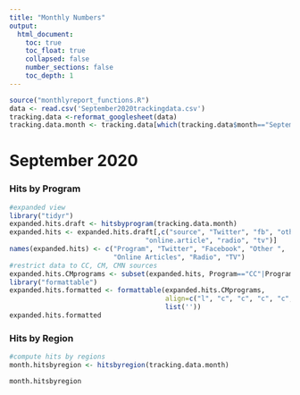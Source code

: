 ```yaml
---
title: "Monthly Numbers"
output:
  html_document:
    toc: true
    toc_float: true
    collapsed: false
    number_sections: false
    toc_depth: 1
---
```


```r
source("monthlyreport_functions.R")
data <- read.csv('September2020trackingdata.csv')
tracking.data <-reformat_googlesheet(data)
tracking.data.month <- tracking.data[which(tracking.data$month=="September" & tracking.data$year=="2020"),]
```

# September 2020



### Hits by Program
```r
#expanded view
library("tidyr")
expanded.hits.draft <- hitsbyprogram(tracking.data.month)
expanded.hits <- expanded.hits.draft[,c("source", "Twitter", "fb", "other",
                                  "online.article", "radio", "tv")]
names(expanded.hits) <- c("Program", "Twitter", "Facebook", "Other ",
                          "Online Articles", "Radio", "TV")
#restrict data to CC, CM, CMN sources
expanded.hits.CMprograms <- subset(expanded.hits, Program=="CC"|Program=="CM"|Program=="CMN"|Program=="Total")
library("formattable")
expanded.hits.formatted <- formattable(expanded.hits.CMprograms,
                                       align=c("l", "c", "c", "c", "c", "c", "c"),
                                       list(''))
expanded.hits.formatted
```


### Hits by Region
```r
#compute hits by regions
month.hitsbyregion <- hitsbyregion(tracking.data.month)

month.hitsbyregion
```
